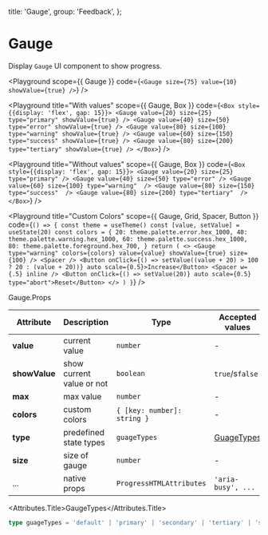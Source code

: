 
  title: 'Gauge',
  group: 'Feedback',
};

# Gauge

Display `Gauge` UI component to show progress.

<Playground
  scope={{ Gauge }}
  code={`
<Gauge size={75} value={10} showValue={true} />
`}
/>

<Playground
  title="With values"
  scope={{ Gauge, Box }}
  code={`
<Box style={{display: 'flex', gap: 15}}>
  <Gauge value={20} size={25} type="primary" showValue={true} />
  <Gauge value={40} size={50} type="error" showValue={true} />
  <Gauge value={80} size={100} type="warning" showValue={true} />
  <Gauge value={60} size={150} type="success" showValue={true} />
  <Gauge value={80} size={200} type="tertiary" showValue={true} />
</Box>
`}
/>

<Playground
  title="Without values"
  scope={{ Gauge, Box }}
  code={`
<Box style={{display: 'flex', gap: 15}}>
  <Gauge value={20} size={25} type="primary" />
  <Gauge value={40} size={50} type="error" />
  <Gauge value={60} size={100} type="warning"  />
  <Gauge value={80} size={150} type="success"  />
  <Gauge value={80} size={200} type="tertiary"  />
</Box>
`}
/>

<Playground
  title="Custom Colors"
  scope={{ Gauge, Grid, Spacer, Button }}
  code={`
() => {
  const theme = useTheme()
  const [value, setValue] = useState(20)
  const colors = {
    20: theme.palette.error.hex_1000,
    40: theme.palette.warning.hex_1000,
    60: theme.palette.success.hex_1000,
    80: theme.palette.foreground.hex_700,
  }
  return (
    <>
      <Gauge type="warning" colors={colors} value={value} showValue={true} size={100} />
      <Spacer />
      <Button onClick={() => setValue((value + 20) > 100 ? 20 : (value + 20))} auto scale={0.5}>Increase</Button>
      <Spacer w={.5} inline />
      <Button onClick={() => setValue(20)} auto scale={0.5} type="abort">Reset</Button>
    </>
  )
}
`}
/>

<Attributes edit="/app/components/gauge.mdx">
<Attributes.Title>Gauge.Props</Attributes.Title>

| Attribute     | Description               | Type                        | Accepted values           | Default   |
| ------------- | ------------------------- | --------------------------- | ------------------------- | --------- |
| **value**     | current value             | `number`                    | -                         | 0         |
| **showValue** | show current value or not | `boolean`                   | `true`/s`false`           | `false`   |
| **max**       | max value                 | `number`                    | -                         | 100       |
| **colors**    | custom colors             | `{ [key: number]: string }` | -                         | -         |
| **type**      | predefined state types    | `guageTypes`                | [GuageTypes](#guagetypes) | `default` |
| **size**      | size of gauge             | `number`                    | -                         | `50`      |
| ...           | native props              | `ProgressHTMLAttributes`    | `'aria-busy', ...`        | -         |

<Attributes.Title>GaugeTypes</Attributes.Title>

```ts
type guageTypes = 'default' | 'primary' | 'secondary' | 'tertiary' | 'success' | 'warning' | 'error';
```

</Attributes>
